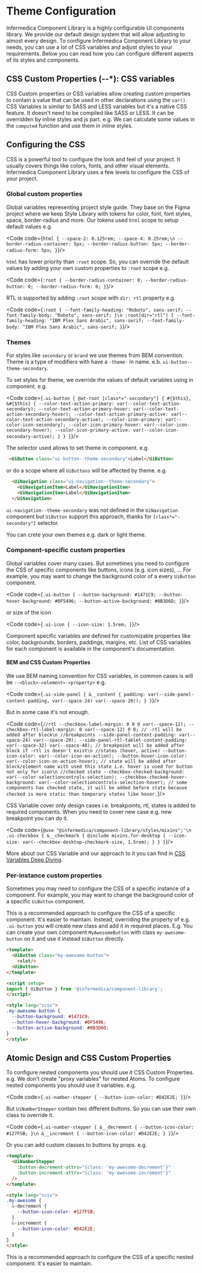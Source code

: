 
<Meta title="Getting Started/Development Guide/Theme Configuration"/>

# Theme Configuration

Infermedica Component Library is a highly configurable UI components library. We provide our default design system that will allow adjusting to almost every design.
To configure Infermedica Component Library to your needs, you can use a lot of CSS variables and adjust styles to your requirements.
Below you can read how you can configure different aspects of its styles and components.

<PageOutline/>

## CSS Custom Properties (--*): CSS variables
CSS Custom properties or CSS variables allow creating custom properties to contain a value that can be used in other declarations using the `var()`.
CSS Variables is similar to SASS and LESS variables but it's a native CSS feature. It doesn't need to be compiled like SASS or LESS.
It can be overridden by inline styles and js part. e.g. We can calculate some values in the `computed` function and use them in inline styles.

##  Configuring the CSS
CSS is a powerful tool to configure the look and feel of your project. It usually covers things like colors, fonts, and other visual elements.
Infermedica Component Library uses a few levels to configure the CSS of your project.

### Global custom properties
Global variables representing project style guide. They base on the Figma project where we keep Style Library with tokens for color, font, font styles, space, border-radius and more.
Our tokens used `html` scope to setup default values e.g.

<Code code={`html {
  --space-2: 0.125rem;
  --space-4: 0.25rem;\n
  --border-radius-container: 5px;
  --border-radius-button: 5px;
  --border-radius-form: 5px;
}`}/>

`html` has lower priority than `:root` scope. So, you can override the default values by adding your own custom properties to `:root` scope e.g.

<Code code={`:root {
  --border-radius-container: 0;
  --border-radius-button: 0;
  --border-radius-form: 0;
}`}/>

RTL is supported by adding `:root` scope with `dir: rtl` property e.g.

<Code code={`:root {
  --font-family-heading: "Roboto", sans-serif;
  --font-family-body: "Roboto", sans-serif;
}\n
:root[dir="rtl"] {
  --font-family-heading: "IBM Plex Sans Arabic", sans-serif;
  --font-family-body: "IBM Plex Sans Arabic", sans-serif;
}`}/>

### Themes
For styles like `secondary` or `brand` we use themes from BEM convention. Theme is a type of modifiers with have a `-theme-` in name. e.b.
`ui-button--theme-secondary`.

To set styles for theme, we override the values of default variables using in component. e.g.

<Code code={`.ui-button {
  @at-root [class*="-secondary"] {
    #{$this},
    &#{$this} {
      --color-text-action-primary: var(--color-text-action-secondary);
      --color-text-action-primary-hover: var(--color-text-action-secondary-hover);
      --color-text-action-primary-active: var(--color-text-action-secondary-active);
      --color-icon-primary: var(--color-icon-secondary);
      --color-icon-primary-hover: var(--color-icon-secondary-hover);
      --color-icon-primary-active: var(--color-icon-secondary-active);
    }
  }
}`}/>

The selector used allows to set theme in component. e.g.

```html
 <UiButton class="ui-button--theme-secondary">Label</UiButton>
```

or do a scope where all `UiButtons` will be affected by theme. e.g.

```html
  <UiNavigation class="ui-navigation--theme-secondary">
    <UiNavigationItem>Label</UiNavigationItem>
    <UiNavigationItem>Label</UiNavigationItem>
  </UiNavigation>
```

`ui-navigation--theme-secondary` was not defined in the `UiNavigation` component but `UiButton` support this approach, thanks for `[class*="-secondary"]` selector.

You can crete your own themes e.g. dark or light theme.

### Component-specific custom properties
Global variables cover many cases. But sometimes you need to configure the CSS of specific components like buttons, icons (e.g. icon sizes), ...
For example, you may want to change the background color of a every `UiButton` component.

<Code code={`.ui-button {
  --button-background: #1471C9;
  --button-hover-background: #0F5496;
  --button-active-background: #0B3D6D;
}`}/>

or size of the icon

<Code code={`.ui-icon {
  --icon-size: 1.5rem;
}`}/>

Component specific variables are defined for customizable properties like color, backgrounds, borders, paddings, margins, etc.
List of CSS variables for each component is available in the component's documentation.

#### BEM and CSS Custom Properties
We use BEM naming convention for CSS variables, in common cases is will be `--<block>-<element>-<property>` e.g.

<Code code={`.ui-side-panel {
  &__content {
   padding: var(--side-panel-content-padding, var(--space-24) var(--space-20));
  }
}`}/>

But in some case it's not enough.

<Code code={`//rtl
--checkbox-label-margin: 0 0 0 var(--space-12);
--checkbox-rtl-label-margin: 0 var(--space-12) 0 0; // -rtl will be added after block\n
  //breakpoints
  --side-panel-content-padding: var(--space-24) var(--space-20);
  --side-panel-rtl-tablet-content-padding: var(--space-32) var(--space-48); // breakpoint will be added after block if -rtl is doesn't exist\n
  //states (hover, active)
  --button-icon-color: var(--color-icon-on-action);
  --button-hover-icon-color: var(--color-icon-on-action-hover); // state will be added after block/element name with used this state i.e. hover is used for button not only for icon\n
  //checked state
  --checkbox-checked-background: var(--color-selectioncontrols-selection);
  --checkbox-checked-hover-background: var(--color-selectioncontrols-selection-hover); // some components has checked state, it will be added before state because checked is more static than temporary states like hover.`}/>

CSS Variable cover only design cases i.e. breakpoints, rtl, states is added to required components. When you need to cover new case e.g. new breakpoint you can do it.

<Code code={`@use "@infermedica/component-library/styles/mixins";'\n
.ui-checkbox {
  &__checkmark {
    @include mixins.for-desktop {
      --icon-size: var(--checkbox-desktop-checkmark-size, 1.5rem);
    }
  }
}`}/>

More about our CSS Variable and our approach to it you can find in [CSS Variables Deep Diving](docs/contributing-guide-css-var-deep-dive--page).

### Per-instance custom properties
Sometimes you may need to configure the CSS of a specific instance of a component.
For example, you may want to change the background color of a specific `UiButton` component.

This is a recommended approach to configure the CSS of a specific component. It's easier to maintain.
Instead, overriding the property of e.g. `.ui-button` you will create new class and add it in required places. E.g. You can create
your own component `MyAwesomeButton` with class `my-awesome-button` on it and use it instead `UiButton` directly.

```html
<template>
  <UiButton class="my-awesome-button">
    <slot/>
  <UiButton>
</template>

<script setup>
import { UiButton } from '@infermedica/component-library';
</script>

<style lang="scss">
.my-awesome-button {
  --button-background: #1471C9;
  --button-hover-background: #0F5496;
  --button-active-background: #0B3D6D;
}
</style>
```

## Atomic Design and CSS Custom Properties
To configure nested components you should use it CSS Custom Properties. e.g.
We don't create "proxy variables" for nested Atoms. To configure nested components you should use it variables. e.g.

<Code code={`.ui-number-stepper {
  --button-icon-color: #D42E2E;
}`}/>

But `UiNumberStepper` contain two different buttons. So you can use their own class to override it.

<Code code={`.ui-number-stepper {
  &__decrement {
    --button-icon-color: #127F5B;
  }\n
  &__increment {
    --button-icon-color: #D42E2E;
  }
}`}/>

Or you can add custom classes to buttons by props. e.g.

```html
<template>
  <UiNumberStepper
    :button-decrement-attrs="{class: 'my-awesome-decrement'}"
    :button-increment-attrs="{class: 'my-awesome-increment'}"
  />
</template>

<style lang="scss">
.my-awesome {
  &-decrement {
    --button-icon-color: #127F5B;
  }
  &-increment {
    --button-icon-color: #D42E2E;
  }
}
</style>
```

This is a recommended approach to configure the CSS of a specific nested component. It's easier to maintain.


